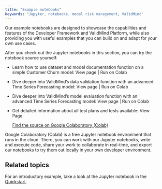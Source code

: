 ```yaml
---
title: "Example notebooks"
keywords: "Jupyter, notebooks, model risk management, ValidMind"
---
```


Our example notebooks are designed to showcase the capabilities and features of the Developer Framework and ValidMind Platform, while also providing you with useful examples that you can build on and adapt for your own use cases. 

After you check out the Jupyter notebooks in this section, you can try the notebook source yourself: 

* Learn how to use dataset and model documentation function on a simple Customer Churn model: View page | Run on Colab
* Dive deeper into ValidMind's data validation function with an advanced Time Series Forecasting model: View page | Run on Colab
* Dive deeper into ValidMind's model evaluation function with an advanced Time Series Forecasting model: View page | Run on Colab
* Get detailed information about all test plans and tests available: View Page

   [Find the source on Google Colaboratory (Colab)](https://colab.research.google.com/)

<!---
- Time Series Data Validation Demo: [![Open In Colab](https://colab.research.google.com/assets/colab-badge.svg)](https://colab.research.google.com/)

- Time Series Model Validation Demo: [![Open In Colab](https://colab.research.google.com/assets/colab-badge.svg)](https://colab.research.google.com/)
--->


Google Colaboratory (Colab) is a free Jupyter notebook environment that runs in the cloud. There, you can work with our Jupyter notebooks, write and execute code, share your work to collaborate in real-time, and export our notebooks to try them out locally in your own developer environment.

## Related topics

For an introductory example, take a look at the Jupyter notebook in the [Quickstart](try-developer-framework.qmd).
